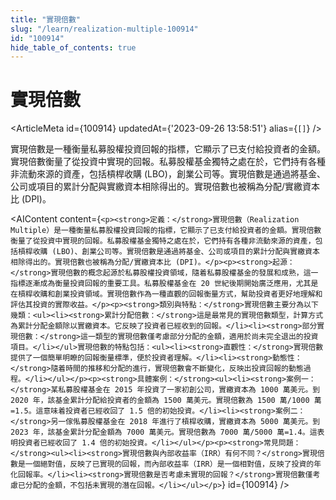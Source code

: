 ```yaml
---
title: "實現倍數"
slug: "/learn/realization-multiple-100914"
id: "100914"
hide_table_of_contents: true
---
```



# 實現倍數

<ArticleMeta id={100914} updatedAt={'2023-09-26 13:58:51'} alias={`[]`} />
<div className='border-solid border-b border-t-0 my-4 border-[var(--ifm-color-gray-300)]' />

實現倍數是一種衡量私募股權投資回報的指標，它顯示了已支付給投資者的金額。實現倍數衡量了從投資中實現的回報。私募股權基金獨特之處在於，它們持有各種非流動來源的資產，包括槓桿收購 (LBO)，創業公司等。實現倍數是通過將基金、公司或項目的累計分配與實繳資本相除得出的。實現倍數也被稱為分配/實繳資本比 (DPI)。

<AIContent content={`<p><strong>定義：</strong>實現倍數（Realization Multiple）是一種衡量私募股權投資回報的指標，它顯示了已支付給投資者的金額。實現倍數衡量了從投資中實現的回報。私募股權基金獨特之處在於，它們持有各種非流動來源的資產，包括槓桿收購 (LBO)、創業公司等。實現倍數是通過將基金、公司或項目的累計分配與實繳資本相除得出的。實現倍數也被稱為分配/實繳資本比 (DPI)。</p><p><strong>起源：</strong>實現倍數的概念起源於私募股權投資領域，隨着私募股權基金的發展和成熟，這一指標逐漸成為衡量投資回報的重要工具。私募股權基金在 20 世紀後期開始廣泛應用，尤其是在槓桿收購和創業投資領域。實現倍數作為一種直觀的回報衡量方式，幫助投資者更好地理解和評估其投資的實際收益。</p><p><strong>類別與特點：</strong>實現倍數主要分為以下幾類：<ul><li><strong>累計分配倍數：</strong>這是最常見的實現倍數類型，計算方式為累計分配金額除以實繳資本。它反映了投資者已經收到的回報。</li><li><strong>部分實現倍數：</strong>這一類型的實現倍數僅考慮部分分配的金額，適用於尚未完全退出的投資項目。</li></ul>實現倍數的特點包括：<ul><li><strong>直觀性：</strong>實現倍數提供了一個簡單明瞭的回報衡量標準，便於投資者理解。</li><li><strong>動態性：</strong>隨着時間的推移和分配的進行，實現倍數會不斷變化，反映出投資回報的動態過程。</li></ul></p><p><strong>具體案例：</strong><ul><li><strong>案例一：</strong>某私募股權基金在 2015 年投資了一家初創公司，實繳資本為 1000 萬美元。到 2020 年，該基金累計分配給投資者的金額為 1500 萬美元。實現倍數為 1500 萬/1000 萬=1.5。這意味着投資者已經收回了 1.5 倍的初始投資。</li><li><strong>案例二：</strong>另一傢俬募股權基金在 2018 年進行了槓桿收購，實繳資本為 5000 萬美元。到 2023 年，該基金累計分配金額為 7000 萬美元。實現倍數為 7000 萬/5000 萬=1.4。這表明投資者已經收回了 1.4 倍的初始投資。</li></ul></p><p><strong>常見問題：</strong><ul><li><strong>實現倍數與內部收益率（IRR）有何不同？</strong>實現倍數是一個絕對值，反映了已實現的回報，而內部收益率（IRR）是一個相對值，反映了投資的年化回報率。</li><li><strong>實現倍數是否考慮未實現的回報？</strong>實現倍數僅考慮已分配的金額，不包括未實現的潛在回報。</li></ul></p>`} id={100914} />
